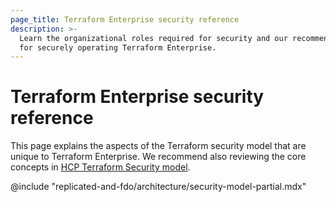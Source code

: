 ```yaml
---
page_title: Terraform Enterprise security reference
description: >-
  Learn the organizational roles required for security and our recommendations
  for securely operating Terraform Enterprise.
---
```


# Terraform Enterprise security reference

This page explains the aspects of the Terraform security model that are unique to Terraform Enterprise. We recommend also reviewing the core concepts in [HCP Terraform Security model](/terraform/cloud-docs/architectural-details/security-model).

@include "replicated-and-fdo/architecture/security-model-partial.mdx"
